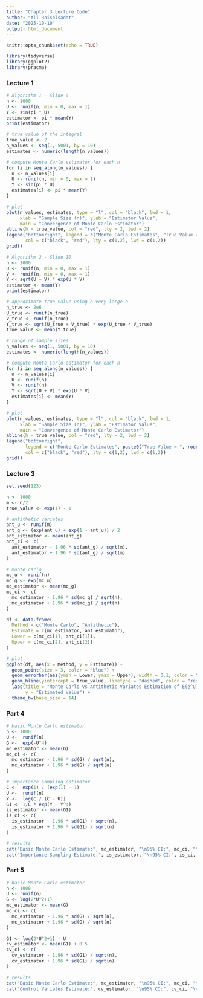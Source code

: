 ```yaml
---
title: "Chapter 3 Lecture Code"
author: "Ali Raisolsadat"
date: "2025-10-10"
output: html_document
---
```


```r
knitr::opts_chunk$set(echo = TRUE)
```

```r
library(tidyverse)
library(ggplot2)
library(pracma)
```

### Lecture 1
```r
# Algorithm 1 - Slide 9
n <- 1000
U <- runif(n, min = 0, max = 1)
Y <- sin(pi * U)
estimator <- pi * mean(Y)
print(estimator)
```

```r
# true value of the integral
true_value <- 2
n_values <- seq(1, 5001, by = 10)
estimates <- numeric(length(n_values))

# compute Monte Carlo estimator for each n
for (i in seq_along(n_values)) {
  n <- n_values[i]
  U <- runif(n, min = 0, max = 1)
  Y <- sin(pi * U)
  estimates[i] <- pi * mean(Y)
}

# plot
plot(n_values, estimates, type = "l", col = "black", lwd = 1, 
     xlab = "Sample Size (n)", ylab = "Estimator Value",
     main = "Convergence of Monte Carlo Estimator")
abline(h = true_value, col = "red", lty = 2, lwd = 2)
legend("bottomright", legend = c("Monte Carlo Estimates", "True Value = 2"),
       col = c("black", "red"), lty = c(1,2), lwd = c(1,2))
grid()
```

```r
# Algorithm 2 - Slide 10
n <- 1000
U <- runif(n, min = 0, max = 1)
V <- runif(n, min = 0, max = 1)
Y <- sqrt(U + V) * exp(U * V)
estimator <- mean(Y)
print(estimator)
```

```r
# approximate true value using a very large n
n_true <- 2e6
U_true <- runif(n_true)
V_true <- runif(n_true)
Y_true <- sqrt(U_true + V_true) * exp(U_true * V_true)
true_value <- mean(Y_true)

# range of sample sizes
n_values <- seq(1, 5001, by = 10)
estimates <- numeric(length(n_values))

# compute Monte Carlo estimator for each n
for (i in seq_along(n_values)) {
  n <- n_values[i]
  U <- runif(n)
  V <- runif(n)
  Y <- sqrt(U + V) * exp(U * V)
  estimates[i] <- mean(Y)
}

# plot
plot(n_values, estimates, type = "l", col = "black", lwd = 1,
     xlab = "Sample Size (n)", ylab = "Estimator Value",
     main = "Convergence of Monte Carlo Estimator")
abline(h = true_value, col = "red", lty = 2, lwd = 2)
legend("bottomright", 
       legend = c("Monte Carlo Estimates", paste0("True Value ≈ ", round(true_value, 4))),
       col = c("black", "red"), lty = c(1,2), lwd = c(1,2))
grid()
```

### Lecture 3
```r
set.seed(123)

n <- 1000
m <- n/2
true_value <- exp(1) - 1

# antithetic variates
ant_u <- runif(m)
ant_g <- (exp(ant_u) + exp(1 - ant_u)) / 2
ant_estimator <- mean(ant_g)
ant_ci <- c(
  ant_estimator - 1.96 * sd(ant_g) / sqrt(m),
  ant_estimator + 1.96 * sd(ant_g) / sqrt(m)
)

# monte carlo
mc_u <- runif(n)
mc_g <- exp(mc_u)
mc_estimator <- mean(mc_g)
mc_ci <- c(
  mc_estimator - 1.96 * sd(mc_g) / sqrt(n),
  mc_estimator + 1.96 * sd(mc_g) / sqrt(n)
)

df <- data.frame(
  Method = c("Monte Carlo", "Antithetic"),
  Estimate = c(mc_estimator, ant_estimator),
  Lower = c(mc_ci[1], ant_ci[1]),
  Upper = c(mc_ci[2], ant_ci[2])
)

# plot
ggplot(df, aes(x = Method, y = Estimate)) +
  geom_point(size = 3, color = "blue") +
  geom_errorbar(aes(ymin = Lower, ymax = Upper), width = 0.1, color = "blue") +
  geom_hline(yintercept = true_value, linetype = "dashed", color = "red") +
  labs(title = "Monte Carlo vs Antithetic Variates Estimation of E(e^U)", 
       y = "Estimated Value") +
  theme_bw(base_size = 14)
```

### Part 4
```r
# basic Monte Carlo estimator
n <- 1000
U <-  runif(n)
G <-  exp(-U^4)
mc_estimator <- mean(G)
mc_ci <- c(
  mc_estimator - 1.96 * sd(G) / sqrt(n),
  mc_estimator + 1.96 * sd(G) / sqrt(n)
)

# importance sampling estimator
C <-  exp(1) / (exp(1) - 1)
U <-  runif(n)
Y <-  log(C / (C - U))
G1 <- 1/C * exp(Y - Y^4)
is_estimator <- mean(G1)
is_ci <- c(
  is_estimator - 1.96 * sd(G1) / sqrt(n),
  is_estimator + 1.96 * sd(G1) / sqrt(n)
)

# results
cat("Basic Monte Carlo Estimate:", mc_estimator, "\n95% CI:", mc_ci, "\n\n")
cat("Importance Sampling Estimate:", is_estimator, "\n95% CI:", is_ci, "\n")
```

### Part 5
```r
# basic Monte Carlo estimator
n <- 1000
U <- runif(n)
G <- log(2*U^2+1)
mc_estimator <- mean(G)
mc_ci <- c(
  mc_estimator - 1.96 * sd(G) / sqrt(n),
  mc_estimator + 1.96 * sd(G) / sqrt(n)
)

G1 <- log(2*U^2+1) - U
cv_estimator <- mean(G1) + 0.5
cv_ci <- c(
  cv_estimator - 1.96 * sd(G1) / sqrt(n),
  cv_estimator + 1.96 * sd(G1) / sqrt(n)
)

# results
cat("Basic Monte Carlo Estimate:", mc_estimator, "\n95% CI:", mc_ci, "\n\n")
cat("Control Variates Estimate:", cv_estimator, "\n95% CI:", cv_ci, "\n")

```